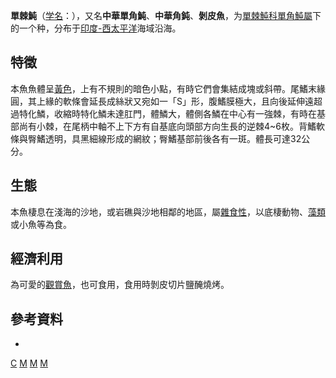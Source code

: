 {{Speciesbox
| taxon = Monacanthus chinensis
| image = Monacanthus chinensis.jpg
| status = NE
| status_system = iucn3.1
| binomial_authority =  [[Osbeck|Osbeck]], 1765
| synonyms = *''Monacanthus cantoris, Bleeker, 1852 ''
* ''Balistes chinensis, Osbeck, 1765''
* ''Balistes mylii, Bory de Saint-Vincent, 1822''
* ''Monacanthus mylii, Bory de Saint-Vincent, 1822''
* ''Balistes granulosus, Gronow, 1854''
}}
'''單棘魨'''（[[学名|学名]]：{{lang|la|'''''Monacanthus chinensis'''''}}），又名'''中華單角魨'''、'''中華角鈍'''、'''剝皮魚'''，为[[單棘魨科|單棘魨科]][[單角魨屬|單角魨屬]]下的一个种，分布于[[印度-太平洋|印度-西太平洋]]海域沿海。

== 特徵 ==
本魚魚體呈[[黃色|黃色]]，上有不規則的暗色小點，有時它們會集結成塊或斜帶。尾鰭末緣圓，其上緣的軟條會延長成絲狀又宛如一「S」形，腹鰭膜極大，且向後延伸遠超過特化鱗，收縮時特化鱗未達肛門，體鱗大，體側各鱗在中心有一強棘，有時在基部尚有小棘，在尾柄中軸不上下方有自基底向頭部方向生長的逆棘4~6枚。背鰭軟條與臀鰭透明，具黑細線形成的網紋；臀鰭基部前後各有一斑。體長可達32公分。

== 生態 ==
本魚棲息在淺海的沙地，或岩礁與沙地相鄰的地區，屬[[雜食性|雜食性]]，以底棲動物、[[藻類|藻類]]或小魚等為食。

== 經濟利用 ==
為可愛的[[觀賞魚|觀賞魚]]，也可食用，食用時剝皮切片鹽醃燒烤。

== 參考資料 ==
* {{TaiBNET| zh=單棘魨 | id=382992 | binomial=Monacanthus chinensis | authority=Osbeck, 1765 | var= | accessdate=2013-01-24}}

{{taxonbar}}
[[Category:單棘魨屬|C]]
[[Category:食用魚|M]]
[[Category:觀賞魚|M]]
[[Category:1765年描述的鱼类|M]]